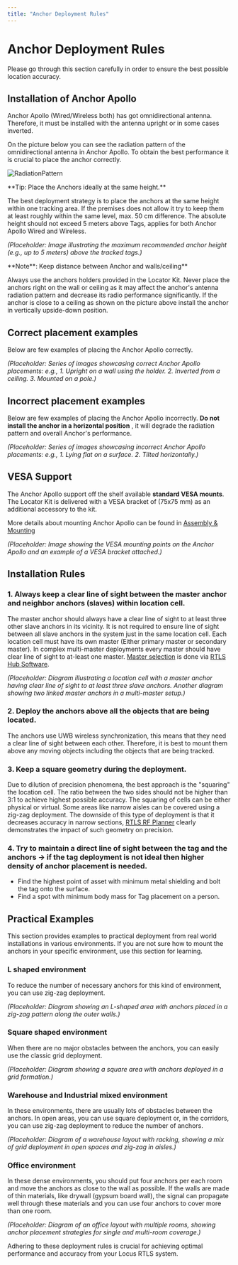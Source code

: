 ```yaml
---
title: "Anchor Deployment Rules"
---
```

# Anchor Deployment Rules

<Callout type="warning">
  Please go through this section carefully in order to ensure the best possible location accuracy.
</Callout>

## Installation of Anchor Apollo
Anchor Apollo (Wired/Wireless both) has got omnidirectional antenna. Therefore, it must be installed with the antenna upright or in some cases inverted.

On the picture below you can see the  radiation pattern of the omnidirectional antenna in Anchor Apollo. To obtain the best performance it is crucial to place the anchor correctly.

![RadiationPattern](public/assets/photos/RadiationPattern.jpg)

<Callout type="info">
  **Tip: Place the Anchors ideally at the same height.**
  
  The best deployment strategy is to place the anchors at the same height within one tracking area. If the premises does not allow it try to keep them at least roughly within the same level, max. 50 cm difference. The absolute height should not exceed 5 meters above Tags, applies for both Anchor Apollo Wired and Wireless.
</Callout>

*(Placeholder: Image illustrating the maximum recommended anchor height (e.g., up to 5 meters) above the tracked tags.)*

<Callout type="warning">
  **Note**: Keep distance between Anchor and walls/ceiling**
  
  Always use the anchors holders provided in the Locator Kit. Never place the anchors right on the wall or ceiling as it may affect the anchor's antenna radiation pattern and decrease its radio performance significantly. If the anchor is close to a ceiling as shown on the picture above install the anchor in vertically upside-down position.
</Callout>

## Correct placement examples

Below are few examples of placing the Anchor Apollo correctly.

*(Placeholder: Series of images showcasing correct Anchor Apollo placements: e.g., 1. Upright on a wall using the holder. 2. Inverted from a ceiling. 3. Mounted on a pole.)*

## Incorrect placement examples

Below are few examples of placing the Anchor Apollo incorrectly. **Do not install the anchor in a horizontal position** , it will degrade the radiation pattern and overall Anchor's performance.

*(Placeholder: Series of images showcasing incorrect Anchor Apollo placements: e.g., 1. Lying flat on a surface. 2. Tilted horizontally.)*

## VESA Support

The Anchor Apollo support off the shelf available **standard VESA mounts**. The Locator Kit is delivered with a VESA bracket of (75x75 mm) as an additional accessory to the kit. 

More details about mounting Anchor Apollo can be found in [Assembly & Mounting](../RtlsAnchors/AssemblyAndMounting)

*(Placeholder: Image showing the VESA mounting points on the Anchor Apollo and an example of a VESA bracket attached.)*

## Installation Rules

### 1. Always keep a clear line of sight between the master anchor and neighbor anchors (slaves) within location cell.
The master anchor should always have a clear line of sight to at least three other slave anchors in its vicinity. It is not required to ensure line of sight between all slave anchors in the system just in the same location cell. Each location cell must have its own master (Either primary master or secondary master). In complex multi-master deployments every master should have clear line of sight to at-least one master. [Master selection](../ProjectExecution/RTLSHubConfiguration/MasterAnchorSelection) is done via [RTLS Hub Software](../RTLS_Hub/Documentation/RtlsHubOverview). 

*(Placeholder: Diagram illustrating a location cell with a master anchor having clear line of sight to at least three slave anchors. Another diagram showing two linked master anchors in a multi-master setup.)*
### 2. Deploy the anchors above all the objects that are being located.
The anchors use UWB wireless synchronization, this means that they need a clear line of sight between each other. Therefore, it is best to mount them above any moving objects including the objects that are being tracked.
### 3. Keep a square geometry during the deployment.
Due to dilution of precision phenomena, the best approach is the "squaring" the location cell. The ratio between the two sides should not be higher than 3:1 to achieve highest possible accuracy. The squaring of cells can be either physical or virtual. Some areas like narrow aisles can be covered using a zig-zag deployment. The downside of this type of deployment is that it decreases accuracy in narrow sections, [RTLS RF Planner](../RtlsRfPlanner/Overview) clearly demonstrates the impact of such geometry on precision.
### 4. Try to maintain a direct line of sight between the tag and the anchors → if the tag deployment is not ideal then higher density of anchor placement is needed.
- Find the highest point of asset with minimum metal shielding and bolt the tag onto the surface.
- Find a spot with minimum body mass for Tag placement on a person.

## Practical Examples
This section provides examples to practical deployment from real world installations in various environments. If you are not sure how to mount the anchors in your specific environment, use this section for learning.

### L shaped environment

To reduce the number of necessary anchors for this kind of environment, you can use zig-zag deployment.

*(Placeholder: Diagram showing an L-shaped area with anchors placed in a zig-zag pattern along the outer walls.)*

### Square shaped environment

When there are no major obstacles between the anchors, you can easily use the classic grid deployment.

*(Placeholder: Diagram showing a square area with anchors deployed in a grid formation.)*

### Warehouse and Industrial mixed environment

In these environments, there are usually lots of obstacles between the anchors. In open areas, you can use square deployment or, in the corridors, you can use zig-zag deployment to reduce the number of anchors.

*(Placeholder: Diagram of a warehouse layout with racking, showing a mix of grid deployment in open spaces and zig-zag in aisles.)*

### Office environment

In these dense environments, you should put four anchors per each room and move the anchors as close to the wall as possible. If the walls are made of thin materials, like drywall (gypsum board wall), the signal can propagate well through these materials and you can use four anchors to cover more than one room.

*(Placeholder: Diagram of an office layout with multiple rooms, showing anchor placement strategies for single and multi-room coverage.)*

Adhering to these deployment rules is crucial for achieving optimal performance and accuracy from your Locus RTLS system.